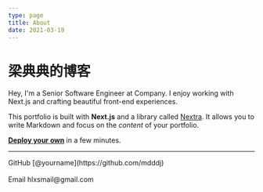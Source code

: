 ```yaml
---
type: page
title: About
date: 2021-03-19
---
```


# 梁典典的博客

Hey, I'm a Senior Software Engineer at Company. I enjoy working with Next.js and crafting beautiful front-end experiences.

This portfolio is built with **Next.js** and a library called [Nextra](https://nextra.vercel.app/). It allows you to write Markdown and focus on the _content_ of your portfolio.

[**Deploy your own**](https://vercel.com/new/git/external?repository-url=https://github.com/vercel-solutions/nextjs-portfolio-starter&project-name=portfolio&repository-name=portfolio) in a few minutes.

---

<div>
  GitHub [@yourname](https://github.com/mdddj)
  <br />
  <br />
  Email hlxsmail@gmail.com
</div>
